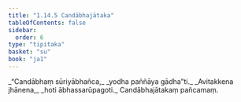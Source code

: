 ```yaml
---
title: "1.14.5 Candābhajātaka"
tableOfContents: false
sidebar:
  order: 6
type: "tipitaka"
basket: "su"
book: "ja1"
---
```



<DynamicBreadcrumb />

<Division number="135" book="ja1" bookNo="22" page="31">

<Paragraph number="299" type="verses" book="ja1">
_“Candābhaṃ sūriyābhañca,_  
_yodha paññāya gādha”ti._  
_Avitakkena jhānena,_  
_hoti ābhassarūpagoti._  


</Paragraph>
</Division>

<Paragraph number="300" type="center" book="ja1">
Candābhajātakaṃ pañcamaṃ.
</Paragraph>